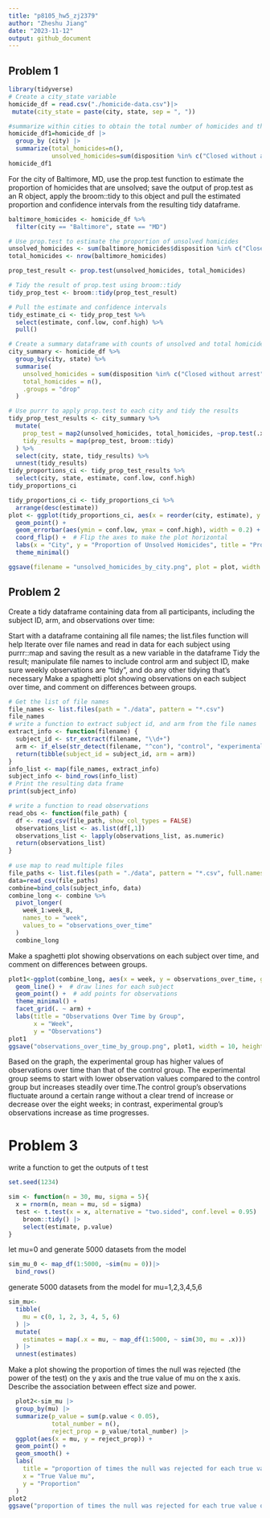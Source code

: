```yaml
---
title: "p8105_hw5_zj2379"
author: "Zheshu Jiang"
date: "2023-11-12"
output: github_document
---
```


## Problem 1
```r
library(tidyverse)
# Create a city_state variable
homicide_df = read.csv("./homicide-data.csv")|>
 mutate(city_state = paste(city, state, sep = ", "))

#summarize within cities to obtain the total number of homicides and the number of unsolved homicides 
homicide_df1=homicide_df |>
  group_by (city) |>
  summarize(total_homicides=n(),
            unsolved_homicides=sum(disposition %in% c("Closed without arrest","Closed by arrest")))
homicide_df1
```

For the city of Baltimore, MD, use the prop.test function to estimate the proportion of homicides that are unsolved; save the output of prop.test as an R object, apply the broom::tidy to this object and pull the estimated proportion and confidence intervals from the resulting tidy dataframe.

```r
baltimore_homicides <- homicide_df %>%
  filter(city == "Baltimore", state == "MD")

# Use prop.test to estimate the proportion of unsolved homicides
unsolved_homicides <- sum(baltimore_homicides$disposition %in% c("Closed without arrest", "Open/No arrest"))
total_homicides <- nrow(baltimore_homicides)

prop_test_result <- prop.test(unsolved_homicides, total_homicides)

# Tidy the result of prop.test using broom::tidy
tidy_prop_test <- broom::tidy(prop_test_result)

# Pull the estimate and confidence intervals
tidy_estimate_ci <- tidy_prop_test %>%
  select(estimate, conf.low, conf.high) %>%
  pull()
```

```r

# Create a summary dataframe with counts of unsolved and total homicides by city
city_summary <- homicide_df %>%
  group_by(city, state) %>%
  summarise(
    unsolved_homicides = sum(disposition %in% c("Closed without arrest", "Open/No arrest")),
    total_homicides = n(),
    .groups = "drop"
  )

# Use purrr to apply prop.test to each city and tidy the results
tidy_prop_test_results <- city_summary %>%
  mutate(
    prop_test = map2(unsolved_homicides, total_homicides, ~prop.test(.x, .y)),
    tidy_results = map(prop_test, broom::tidy)
  ) %>%
  select(city, state, tidy_results) %>%
  unnest(tidy_results)
tidy_proportions_ci <- tidy_prop_test_results %>%
  select(city, state, estimate, conf.low, conf.high)
tidy_proportions_ci
```

```r
tidy_proportions_ci <- tidy_proportions_ci %>%
  arrange(desc(estimate))
plot <- ggplot(tidy_proportions_ci, aes(x = reorder(city, estimate), y = estimate)) +
  geom_point() +
  geom_errorbar(aes(ymin = conf.low, ymax = conf.high), width = 0.2) +
  coord_flip() +  # Flip the axes to make the plot horizontal
  labs(x = "City", y = "Proportion of Unsolved Homicides", title = "Proportion of Unsolved Homicides by City") +
  theme_minimal()

ggsave(filename = "unsolved_homicides_by_city.png", plot = plot, width = 10, height = 8, dpi = 300)
```

## Problem 2

Create a tidy dataframe containing data from all participants, including the subject ID, arm, and observations over time:

Start with a dataframe containing all file names; the list.files function will help
Iterate over file names and read in data for each subject using purrr::map and saving the result as a new variable in the dataframe
Tidy the result; manipulate file names to include control arm and subject ID, make sure weekly observations are “tidy”, and do any other tidying that’s necessary
Make a spaghetti plot showing observations on each subject over time, and comment on differences between groups.

```r
# Get the list of file names
file_names <- list.files(path = "./data", pattern = "*.csv")
file_names
# write a function to extract subject id, and arm from the file names
extract_info <- function(filename) {
  subject_id <- str_extract(filename, "\\d+")
  arm <- if_else(str_detect(filename, "^con"), "control", "experimental")
  return(tibble(subject_id = subject_id, arm = arm))
}
info_list <- map(file_names, extract_info)
subject_info <- bind_rows(info_list)
# Print the resulting data frame
print(subject_info)
```



```r
# write a function to read observations
read_obs <- function(file_path) {
  df <- read_csv(file_path, show_col_types = FALSE)
  observations_list <- as.list(df[,1])
  observations_list <- lapply(observations_list, as.numeric)
  return(observations_list)
}
 
# use map to read multiple files
file_paths <- list.files(path = "./data", pattern = "*.csv", full.names = TRUE)
data=read_csv(file_paths)
combine=bind_cols(subject_info, data)
combine_long <- combine %>%
  pivot_longer(
    week_1:week_8,
    names_to = "week",
    values_to = "observations_over_time"
  )
  combine_long
```
Make a spaghetti plot showing observations on each subject over time, and comment on differences between groups.


```r
plot1<-ggplot(combine_long, aes(x = week, y = observations_over_time, group = subject_id, color = arm)) +
  geom_line() +  # draw lines for each subject
  geom_point() +  # add points for observations
  theme_minimal() +  
  facet_grid(. ~ arm) +
  labs(title = "Observations Over Time by Group",
       x = "Week",
       y = "Observations") 
plot1
ggsave("observations_over_time_by_group.png", plot1, width = 10, height = 6, dpi = 300)
```

Based on the graph, the experimental group has higher values of observations over time than that of the control group. The experimental group seems to start with lower observation values compared to the control group but increases steadily over time.The control group’s observations fluctuate around a certain range without a clear trend of increase or decrease over the eight weeks; in contrast, experimental group's observations increase as time progresses.


# Problem 3
write a function to get the outputs of t test
```r
set.seed(1234)

sim <- function(n = 30, mu, sigma = 5){
  x = rnorm(n, mean = mu, sd = sigma)
  test <- t.test(x = x, alternative = "two.sided", conf.level = 0.95) |>
    broom::tidy() |>
    select(estimate, p.value)
}
```

let mu=0 and generate 5000 datasets from the model
```r
sim_mu_0 <- map_df(1:5000, ~sim(mu = 0))|>
  bind_rows()
```

generate 5000 datasets from the model for mu=1,2,3,4,5,6

```r
sim_mu<- 
  tibble(
    mu = c(0, 1, 2, 3, 4, 5, 6)
  ) |>
  mutate(
    estimates = map(.x = mu, ~ map_df(1:5000, ~ sim(30, mu = .x)))
  ) |>
  unnest(estimates)
```

Make a plot showing the proportion of times the null was rejected (the power of the test) on the y axis and the true value of mu on the x axis. Describe the association between effect size and power.

```r
  plot2<-sim_mu |>
  group_by(mu) |>
  summarize(p_value = sum(p.value < 0.05), 
            total_number = n(), 
            reject_prop = p_value/total_number) |>
  ggplot(aes(x = mu, y = reject_prop)) + 
  geom_point() + 
  geom_smooth() +
  labs(
    title = "proportion of times the null was rejected for each true value of mu",
    x = "True Value mu", 
    y = "Proportion"
  )
plot2
ggsave("proportion of times the null was rejected for each true value of mu.png", plot2, width = 10, height = 6, dpi = 300)
```




